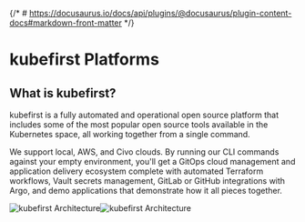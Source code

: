 {/* # https://docusaurus.io/docs/api/plugins/@docusaurus/plugin-content-docs#markdown-front-matter */}
# kubefirst Platforms

## What is kubefirst?

kubefirst is a fully automated and operational open source platform that includes some of the most popular open source tools available in the Kubernetes space, all working together from a single command.

We support local, AWS, and Civo clouds. By running our CLI commands against your empty environment, you'll get a GitOps cloud management and application delivery ecosystem complete with automated Terraform workflows, Vault secrets management, GitLab or GitHub integrations with Argo, and demo applications that demonstrate how it all pieces together.

![kubefirst Architecture](@site/docs/img/common/kubefirst/architecture-light.png#light-mode)![kubefirst Architecture](@site/docs/img/common/kubefirst/architecture-dark.png#dark-mode)
